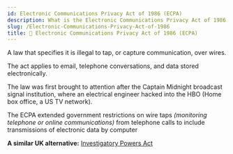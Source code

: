 ```yaml
---
id: Electronic Communications Privacy Act of 1986 (ECPA)
description: What is the Electronic Communications Privacy Act of 1986 (ECPA)
slug: /Electronic-Communications-Privacy-Act-of-1986
title: 📱 Electronic Communications Privacy Act of 1986 (ECPA)
---
```



A law that specifies it is illegal to tap, or capture communication, over wires.

The act applies to email, telephone conversations, and data stored electronically.


The law was first brought to attention after the Captain Midnight broadcast signal institution, where an electrical engineer hacked into the HBO (Home box office,
a US TV network).

The ECPA extended government restrictions on wire taps *(monitoring telephone or online communications)* from telephone calls to include transmissions of electronic data by computer


**A similar UK alternative:** [Investigatory Powers Act](/docs/Investigatory-Powers-Act-2016/)